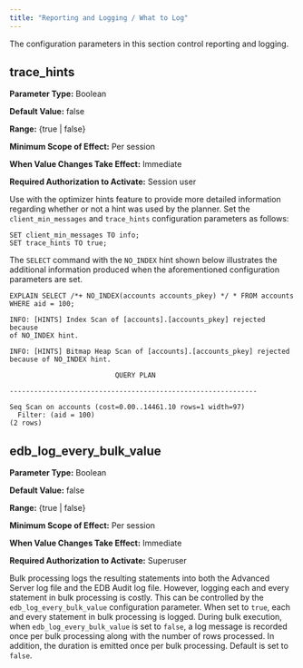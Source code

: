 ```yaml
---
title: "Reporting and Logging / What to Log"
---
```


<div id="reporting_and_logging_what_to_log" class="registered_link"></div>




The configuration parameters in this section control reporting and logging.

## trace\_hints

**Parameter Type:** Boolean

**Default Value:** false

**Range:** {true \| false}

**Minimum Scope of Effect:** Per session

**When Value Changes Take Effect:** Immediate

**Required Authorization to Activate:** Session user

Use with the optimizer hints feature to provide more detailed information regarding whether or not a hint was used by the planner. Set the `client_min_messages` and `trace_hints` configuration parameters as follows:

    SET client_min_messages TO info;
    SET trace_hints TO true;

The `SELECT` command with the `NO_INDEX` hint shown below illustrates the additional information produced when the aforementioned configuration parameters are set.

    EXPLAIN SELECT /*+ NO_INDEX(accounts accounts_pkey) */ * FROM accounts
    WHERE aid = 100;

    INFO: [HINTS] Index Scan of [accounts].[accounts_pkey] rejected because
    of NO_INDEX hint.

    INFO: [HINTS] Bitmap Heap Scan of [accounts].[accounts_pkey] rejected
    because of NO_INDEX hint.

                              QUERY PLAN

    -------------------------------------------------------------

    Seq Scan on accounts (cost=0.00..14461.10 rows=1 width=97)
      Filter: (aid = 100)
    (2 rows)

## edb\_log\_every\_bulk\_value

<div id="edb_log_every_bulk_value_1" class="registered_link"></div>

**Parameter Type:** Boolean

**Default Value:** false

**Range:** {true \| false}

**Minimum Scope of Effect:** Per session

**When Value Changes Take Effect:** Immediate

**Required Authorization to Activate:** Superuser

Bulk processing logs the resulting statements into both the Advanced Server log file and the EDB Audit log file. However, logging each and every statement in bulk processing is costly. This can be controlled by the `edb_log_every_bulk_value` configuration parameter. When set to `true`, each and every statement in bulk processing is logged. During bulk execution, when `edb_log_every_bulk_value` is set to `false`, a log message is recorded once per bulk processing along with the number of rows processed. In addition, the duration is emitted once per bulk processing. Default is set to `false`.
